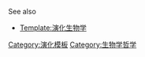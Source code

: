 {{Navbox
|name   = 進化
|state = {{{state<includeonly>|autocollapse</includeonly>}}}
|title  = [[演化生物学]]
|image = [[File:CollapsedtreeLabels-simplified.svg|140px]]
|bodyclass = hlist

|above  = 
* [[共同起源]]
* [[演化的證據]]
* [[生命演化历程]]
* {{link-en|生命進化史|Evolutionary history of life}}

|group1 = [[进化]]过程
|list1  =
* [[自然發生]]
* [[生命起源]]
* [[适应]]
* [[最後共同祖先]]
* [[宏觀演化]]
* [[微演化]]
* [[物种形成]]
* [[生命起源]]
* [[泛種論]]
* [[趋同演化]]
* [[平行演化]]
* [[趨異演化]]
* [[滅絕]]
** [[生物集群灭绝#五次大滅絕事件|事件]]
* [[多态性 (生物学)|多态性]]
* [[適應]]
* {{le|演化分類學|Evolutionary taxonomy}}
* [[演化的證據]]
* [[共同演化]]
* [[支序分類學]]
* [[適應]]
* [[輻射適應]]

|group2 = [[群體遺傳學]]机制
|list2  =
* [[基因流动]]
* [[遗传漂变]]
* [[突变]]
* [[自然选择]]
* [[性選擇]]
* [[族群選擇]]
* [[親屬選擇]]

|group3 = [[演化發育生物學]]機制
|list3  =
* {{tsl|en|Canalisation (genetics)|渠道導向}}
* {{tsl|en|Inversion (evolutionary biology)|反演 (演化生物學)|反演}}
* {{tsl|en|modularity (biology)|模块化 (生物学)|模块化}}
* [[表型可塑性]]

|group4= [[分类阶元|類群]]的演化
|list4=
* {{link-en|鳥類的演化|Evolution of birds|鳥類}}
* {{tsl|en|Evolutionary history of brachiopods|腕足動物門的演化|腕足動物}}
* {{tsl|en|Evolutionary history of cephalopods|頭足綱的演化|頭足綱}}
* [[恐龙#演化與分類|恐龍]]
* {{link-en|魚類的演化|Evolution of fish|魚類}}
* {{link-en|真菌的演化|Evolution of fungi|真菌}}
* {{link-en|昆蟲的演化|Evolution of insects|昆蟲}}
** {{link-en|蝴蝶的演化|Butterfly evolution|蝴蝶}}
* [[生命进化史|生命]]
* {{link-en|哺乳动物的进化|Evolution of mammals|哺乳动物}}
** {{tsl|en|Cat gap||貓}}
** {{link-en|狗的起源|Origin of the domestic dog|狗}}
** {{link-en|马的演化|Evolution of the horse|马}}
** [[人類演化]]
** {{le|狐猴进化史|Evolutionary history of lemurs|狐猴}}
** {{tsl|en|Evolution of cetaceans|鯨豚類的演化|鯨豚}}
** {{tsl|en|Evolution of sirenians|海牛屬的演化|海牛}}
* {{link-en|软体动物的进化|Evolution of Mollusca|软体动物}}
* {{link-en|植物的进化|Evolution of plants|植物}}
* {{link-en|爬行动物的进化|Evolution of reptiles|爬行动物}}
* {{link-en|蜘蛛的进化|Evolution of spiders|蜘蛛}}
* [[四足類]]
* {{link-en|病毒的进化|Viral evolution|病毒}}
** {{le|流感的进化|Evolution of Influenza|流感}}

|group5= 特定構造的進化
|list5=
* {{link-en|細胞的進化|Evolution of cells|細胞}}
* {{link-en|DNA進化模型|Models of DNA evolution|DNA}}
* [[真核生物]]
** [[染色体]]
* [[內膜系統]]
* {{link-en|眼睛的進化|Evolution of the eye|眼睛}}
* {{link-en|鞭毛的進化|Evolution of flagella|鞭毛}}
* [[頭髮]]
* [[線粒體]]
* [[哺乳动物听小骨进化]]
* {{link-en|神經系統的進化|Evolution of nervous systems|神經系統}}
** {{link-en|大腦的進化|Evolution of the brain|大腦}}
* [[细胞核]]
* [[色素體]]

|group6= {{link-en|生物進程|Biological process}}的演化
|list6= 
* {{le|衰老的进化|Evolution of ageing|衰老}}
* {{tsl|en|Origin of avian flight||Avian flight}}
* [[低等动物|Biological complexity]]
* {{tsl|en|Co-operation (evolution)||Cooperation}}
* {{le|彩色视觉的演化|Evolution of color vision|彩色视觉}}
** [[灵长目彩色视觉的演化]]
* {{le|情绪的进化|Evolution of emotion|情绪}}
* [[同理心]]
* [[进化伦理学|伦理]]
* {{tsl|en|Evolution of eusociality||Eusociality}}
* [[代谢]]
* {{tsl|en|Monogamous pairing in animals||Monogamy}}
* {{le|道德的进化|Evolution of morality|道德}}
* {{tsl|en|Mosaic evolution||Mosaic evolution}}
* [[多細胞生物]]
* [[有性生殖的演化]]

|group7 = 形態模式
|list7  =
* {{tsl|en|Anagenesis||Anagenesis}}
* {{tsl|en|catagenesis (biology)||Catagenesis}}
* {{tsl|en|Cladogenesis||Cladogenesis}}
* [[异域物种形成]]
* {{tsl|en|Peripatric||Peripatric}}
* {{tsl|en|Parapatric||Parapatric}}
* {{tsl|en|Sympatric speciation||Sympatric}}
* {{tsl|en|Hybrid speciation||Hybrid speciation}}

|group8 = 相关领域
|list8  =
* [[生態遺傳學]]
* [[分子進化]]
* [[系统发生学]]
* [[原初生命體]]
* [[天體生物學]]
* [[系统分类学]]
* [[比較解剖學]]
* [[演化心理學]]
* [[文化演化]]
* [[演化神经科学]]

|group9 = 历史
|list9  =
* [[演化思想史]]
* [[查尔斯·达尔文]]
**[[物种起源]]
**[[融合遗传]]
* [[孟德尔定律]]
* [[大卫·休谟]]
** 《{{le|自然宗教對話錄|Dialogues concerning Natural Religion}}》
* [[生物分类法]]
* {{tsl|en|Gene-centered view of evolution||Gene-centered view of evolution}}
* [[生命]] (classification trees)
* [[现代进化综论]]
* [[過渡化石]]

|group10 = 哲學
|list10  =
* [[達爾文主義]]
* {{le|達爾文進化論的替代方案|Alternatives to Darwinian evolution}}
** [[災變論]]
** [[拉馬克主義]]
** [[定向演化]]
** [[神导演化论]]
** [[活力論]]

|below =
* {{Icon|Category}} '''[[:Category:演化生物學|分类]]'''
* {{icon|commons}} '''[[commons:Category:Evolutionary biology|共享]]'''
}}<noinclude>
;See also
*[[Template:演化生物学]]

[[Category:演化模板]]
[[Category:生物学哲学]]
</noinclude>